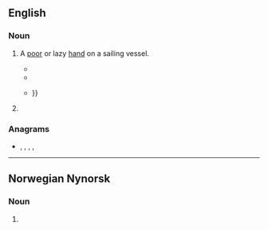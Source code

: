 {{also|søger}}
==English==

===Noun===
{{en-noun}}
# {{lb|en|dated}} A [[poor]] or lazy [[hand]] on a sailing vessel.
#* {{quote-book|1834|[[w:Richard Henry Dana, Jr.|Richard Henry Dana]]|Two Years Before the Mast
|passage=The captain called him a "'''soger'''," and promised to "ride him down as he would the main tack;" and when officers are once determined to "ride a man down," it is a gone case with him.}}
#* {{quote-book|a. 1900|chapter=Hanging Johnny|title=Windjammers: Songs of the Great Lakes Sailors|editors=Ivan Walton et al.|url=http://books.google.com/books?id=-zLoMBM7EHwC|page=66|year_published=2002
|passage=I'd hang a lazy '''soger''' / The same as any other.}}
#* {{quote-book|1902|Louis Becke|The Jalasco Brig|url=http://books.google.com/books?id=U94NAAAAYAAJ|page=82
|passage=Come aft, you lazy '''soger''', an' see what de captain has to say 'bout dis," cried Worcester, pushing the man, who still grasped his knife, before him {{...}}}}<!-- no preview available, but a scanno seems unlikely -->
# {{lb|en|chiefly|Scotland}} {{eye dialect of|soldier|lang=en}}

===Anagrams===
* {{l|en|goers}}, {{l|en|gores}}, {{l|en|gorse}}, {{l|en|ogres}}, {{l|en|regos}}

----
==Norwegian Nynorsk==

===Noun===
{{head|nn|noun form|g=f}}

# {{inflection of|soge||indef|p|lang=nn}}